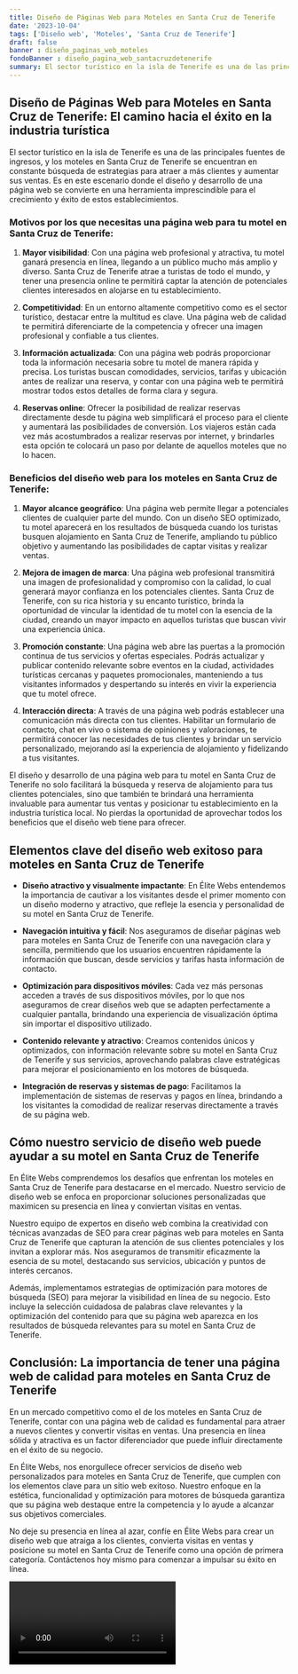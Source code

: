 ```yaml
---
title: Diseño de Páginas Web para Moteles en Santa Cruz de Tenerife
date: '2023-10-04'
tags: ['Diseño web', 'Moteles', 'Santa Cruz de Tenerife']
draft: false
banner : diseño_paginas_web_moteles
fondoBanner : diseño_pagina_web_santacruzdetenerife
summary: El sector turístico en la isla de Tenerife es una de las principales fuentes de ingresos, y los moteles en Santa Cruz de Tenerife se encuentran en constante búsqueda de estrategias para atraer a más clientes y aumentar sus ventas. Es en este escenario donde el diseño y desarrollo de una página web se convierte en una herramienta imprescindible para el crecimiento y éxito de estos establecimientos.
---
```


## Diseño de Páginas Web para Moteles en Santa Cruz de Tenerife: El camino hacia el éxito en la industria turística

El sector turístico en la isla de Tenerife es una de las principales fuentes de ingresos, y los moteles en Santa Cruz de Tenerife se encuentran en constante búsqueda de estrategias para atraer a más clientes y aumentar sus ventas. Es en este escenario donde el diseño y desarrollo de una página web se convierte en una herramienta imprescindible para el crecimiento y éxito de estos establecimientos.

### Motivos por los que necesitas una página web para tu motel en Santa Cruz de Tenerife:

1. **Mayor visibilidad**: Con una página web profesional y atractiva, tu motel ganará presencia en línea, llegando a un público mucho más amplio y diverso. Santa Cruz de Tenerife atrae a turistas de todo el mundo, y tener una presencia online te permitirá captar la atención de potenciales clientes interesados en alojarse en tu establecimiento.

2. **Competitividad**: En un entorno altamente competitivo como es el sector turístico, destacar entre la multitud es clave. Una página web de calidad te permitirá diferenciarte de la competencia y ofrecer una imagen profesional y confiable a tus clientes.

3. **Información actualizada**: Con una página web podrás proporcionar toda la información necesaria sobre tu motel de manera rápida y precisa. Los turistas buscan comodidades, servicios, tarifas y ubicación antes de realizar una reserva, y contar con una página web te permitirá mostrar todos estos detalles de forma clara y segura.

4. **Reservas online**: Ofrecer la posibilidad de realizar reservas directamente desde tu página web simplificará el proceso para el cliente y aumentará las posibilidades de conversión. Los viajeros están cada vez más acostumbrados a realizar reservas por internet, y brindarles esta opción te colocará un paso por delante de aquellos moteles que no lo hacen.

### Beneficios del diseño web para los moteles en Santa Cruz de Tenerife:

1. **Mayor alcance geográfico**: Una página web permite llegar a potenciales clientes de cualquier parte del mundo. Con un diseño SEO optimizado, tu motel aparecerá en los resultados de búsqueda cuando los turistas busquen alojamiento en Santa Cruz de Tenerife, ampliando tu público objetivo y aumentando las posibilidades de captar visitas y realizar ventas.

2. **Mejora de imagen de marca**: Una página web profesional transmitirá una imagen de profesionalidad y compromiso con la calidad, lo cual generará mayor confianza en los potenciales clientes. Santa Cruz de Tenerife, con su rica historia y su encanto turístico, brinda la oportunidad de vincular la identidad de tu motel con la esencia de la ciudad, creando un mayor impacto en aquellos turistas que buscan vivir una experiencia única.

3. **Promoción constante**: Una página web abre las puertas a la promoción continua de tus servicios y ofertas especiales. Podrás actualizar y publicar contenido relevante sobre eventos en la ciudad, actividades turísticas cercanas y paquetes promocionales, manteniendo a tus visitantes informados y despertando su interés en vivir la experiencia que tu motel ofrece.

4. **Interacción directa**: A través de una página web podrás establecer una comunicación más directa con tus clientes. Habilitar un formulario de contacto, chat en vivo o sistema de opiniones y valoraciones, te permitirá conocer las necesidades de tus clientes y brindar un servicio personalizado, mejorando así la experiencia de alojamiento y fidelizando a tus visitantes.

El diseño y desarrollo de una página web para tu motel en Santa Cruz de Tenerife no solo facilitará la búsqueda y reserva de alojamiento para tus clientes potenciales, sino que también te brindará una herramienta invaluable para aumentar tus ventas y posicionar tu establecimiento en la industria turística local. No pierdas la oportunidad de aprovechar todos los beneficios que el diseño web tiene para ofrecer.

<GifSeo />

<Cta />

## Elementos clave del diseño web exitoso para moteles en Santa Cruz de Tenerife

- **Diseño atractivo y visualmente impactante**: En Élite Webs entendemos la importancia de cautivar a los visitantes desde el primer momento con un diseño moderno y atractivo, que refleje la esencia y personalidad de su motel en Santa Cruz de Tenerife.

- **Navegación intuitiva y fácil**: Nos aseguramos de diseñar páginas web para moteles en Santa Cruz de Tenerife con una navegación clara y sencilla, permitiendo que los usuarios encuentren rápidamente la información que buscan, desde servicios y tarifas hasta información de contacto.

- **Optimización para dispositivos móviles**: Cada vez más personas acceden a través de sus dispositivos móviles, por lo que nos aseguramos de crear diseños web que se adapten perfectamente a cualquier pantalla, brindando una experiencia de visualización óptima sin importar el dispositivo utilizado.

- **Contenido relevante y atractivo**: Creamos contenidos únicos y optimizados, con información relevante sobre su motel en Santa Cruz de Tenerife y sus servicios, aprovechando palabras clave estratégicas para mejorar el posicionamiento en los motores de búsqueda.

- **Integración de reservas y sistemas de pago**: Facilitamos la implementación de sistemas de reservas y pagos en línea, brindando a los visitantes la comodidad de realizar reservas directamente a través de su página web.

## Cómo nuestro servicio de diseño web puede ayudar a su motel en Santa Cruz de Tenerife

En Élite Webs comprendemos los desafíos que enfrentan los moteles en Santa Cruz de Tenerife para destacarse en el mercado. Nuestro servicio de diseño web se enfoca en proporcionar soluciones personalizadas que maximicen su presencia en línea y conviertan visitas en ventas.

Nuestro equipo de expertos en diseño web combina la creatividad con técnicas avanzadas de SEO para crear páginas web para moteles en Santa Cruz de Tenerife que capturan la atención de sus clientes potenciales y los invitan a explorar más. Nos aseguramos de transmitir eficazmente la esencia de su motel, destacando sus servicios, ubicación y puntos de interés cercanos.

Además, implementamos estrategias de optimización para motores de búsqueda (SEO) para mejorar la visibilidad en línea de su negocio. Esto incluye la selección cuidadosa de palabras clave relevantes y la optimización del contenido para que su página web aparezca en los resultados de búsqueda relevantes para su motel en Santa Cruz de Tenerife.

## Conclusión: La importancia de tener una página web de calidad para moteles en Santa Cruz de Tenerife

En un mercado competitivo como el de los moteles en Santa Cruz de Tenerife, contar con una página web de calidad es fundamental para atraer a nuevos clientes y convertir visitas en ventas. Una presencia en línea sólida y atractiva es un factor diferenciador que puede influir directamente en el éxito de su negocio.

En Élite Webs, nos enorgullece ofrecer servicios de diseño web personalizados para moteles en Santa Cruz de Tenerife, que cumplen con los elementos clave para un sitio web exitoso. Nuestro enfoque en la estética, funcionalidad y optimización para motores de búsqueda garantiza que su página web destaque entre la competencia y lo ayude a alcanzar sus objetivos comerciales.

No deje su presencia en línea al azar, confíe en Élite Webs para crear un diseño web que atraiga a los clientes, convierta visitas en ventas y posicione su motel en Santa Cruz de Tenerife como una opción de primera categoría. Contáctenos hoy mismo para comenzar a impulsar su éxito en línea.

<Video />

<CtaBot job='Moteles' city='Santa Cruz de Tenerife'/>

<Gmaps query='Santa Cruz de Tenerife+españa+maps' />